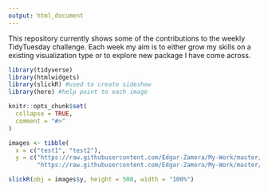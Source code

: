 ```yaml
---
output: html_document
---
```


This repository currently shows some of the contributions to the weekly TidyTuesday challenge. Each week my aim is to either grow my skills on a existing visualization type or to explore new package I have come across. 

```r
library(tidyverse)
library(htmlwidgets)
library(slickR) #used to create sideshow
library(here) #help point to each image

knitr::opts_chunk$set(
  collapse = TRUE,
  comment = "#>"
)

images <- tibble(
  x = c("test1", "test2"),
  y = c("https://raw.githubusercontent.com/Edgar-Zamora/My-Work/master/%23TidyTuesday/Gov%20Spending%20on%20Kids/higered_spending.png",
        "https://raw.githubusercontent.com/Edgar-Zamora/My-Work/master/%23TidyTuesday/Moore's%20Law/TidyTuesday_Circuit.jpg"))


```

```r

slickR(obj = images$y, height = 500, width = "100%")

```

